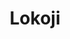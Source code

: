 ---
title: Lokoji
description: Lokoji a name rooted in the ancient Coptic language, meaning "Gold." Just as gold symbolizes enduring value and prosperity, Lokoji emerges as a dynamic hub for economic insight, bridging Egypt’s vibrant economy with the complexities of global markets.
thumbnail: /Imgs/lokoji.jpg
website: https://lokoji.vercel.app/
Protype: Web Design
Date: 2020-12-01T22:00:00.000Z
stack:
    - Nextjs 13
---